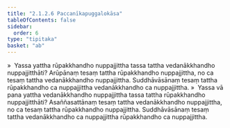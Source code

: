 ```yaml
---
title: "2.1.2.6 Paccanīkapuggalokāsa"
tableOfContents: false
sidebar:
  order: 6
type: "tipitaka"
basket: "ab"
---
```



<DynamicBreadcrumb />

<Division number="61">

<Paragraph number="526">
»  Yassa yattha rūpakkhandho nuppajjittha tassa tattha vedanākkhandho nuppajjitthāti?
</Paragraph>

<Paragraph number="527">
Arūpānaṃ tesaṃ tattha rūpakkhandho nuppajjittha, no ca tesaṃ tattha vedanākkhandho nuppajjittha. Suddhāvāsānaṃ tesaṃ tattha rūpakkhandho ca nuppajjittha vedanākkhandho ca nuppajjittha.
</Paragraph>

<Paragraph number="528">
»  Yassa vā pana yattha vedanākkhandho nuppajjittha tassa tattha rūpakkhandho nuppajjitthāti?
</Paragraph>

<Paragraph number="529">
Asaññasattānaṃ tesaṃ tattha vedanākkhandho nuppajjittha, no ca tesaṃ tattha rūpakkhandho nuppajjittha. Suddhāvāsānaṃ tesaṃ tattha vedanākkhandho ca nuppajjittha rūpakkhandho ca nuppajjittha.
</Paragraph>
</Division>